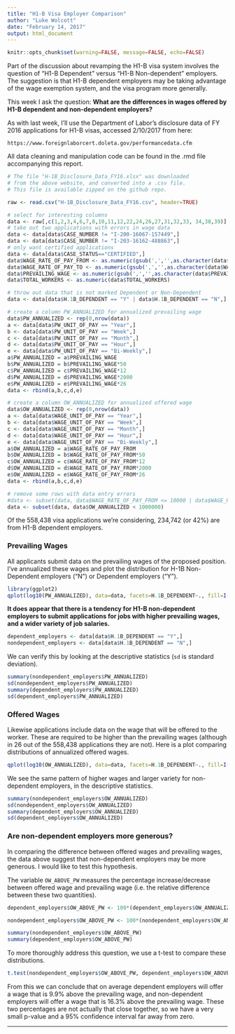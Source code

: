```yaml
---
title: "H1-B Visa Employer Comparison"
author: "Luke Wolcott"
date: "February 14, 2017"
output: html_document
---
```



```r
knitr::opts_chunk$set(warning=FALSE, message=FALSE, echo=FALSE)
```

Part of the discussion about revamping the H1-B visa system involves the question of "H1-B Dependent" versus "H1-B Non-dependent" employers.  The suggestion is that H1-B dependent employers may be taking advantage of the wage exemption system, and the visa program more generally.

This week I ask the question: **What are the differences in wages offered by H1-B dependent and non-dependent employers?**

As with last week, I'll use the Department of Labor's disclosure data of FY 2016 applications for H1-B visas, accessed 2/10/2017 from here:

`https://www.foreignlaborcert.doleta.gov/performancedata.cfm`

All data cleaning and manipulation code can be found in the .rmd file accompanying this report.

```r
# The file "H-1B_Disclosure_Data_FY16.xlsx" was downloaded
# from the above website, and converted into a .csv file.
# This file is available zipped on the github repo.

raw <- read.csv("H-1B_Disclosure_Data_FY16.csv", header=TRUE)
```

```r
# select for interesting columns
data <- raw[,c(1,2,3,4,6,7,8,10,11,12,22,24,26,27,31,32,33, 34,38,39)]
# take out two applications with errors in wage data
data <- data[data$CASE_NUMBER != "I-200-16067-157449",]
data <- data[data$CASE_NUMBER != "I-203-16162-488863",]
# only want certified applications
data <- data[data$CASE_STATUS=="CERTIFIED",]
data$WAGE_RATE_OF_PAY_FROM <- as.numeric(gsub(',','',as.character(data$WAGE_RATE_OF_PAY_FROM)))
data$WAGE_RATE_OF_PAY_TO <- as.numeric(gsub(',','',as.character(data$WAGE_RATE_OF_PAY_TO)))
data$PREVAILING_WAGE <- as.numeric(gsub(',','',as.character(data$PREVAILING_WAGE)))
data$TOTAL_WORKERS <- as.numeric(data$TOTAL_WORKERS)

# throw out data that is not marked Dependent or Non-Dependent
data <- data[data$H.1B_DEPENDENT == "Y" | data$H.1B_DEPENDENT == "N",]
```

```r
# create a column PW_ANNUALIZED for annualized prevailing wage
data$PW_ANNUALIZED <- rep(0,nrow(data))
a <- data[data$PW_UNIT_OF_PAY == "Year",]
b <- data[data$PW_UNIT_OF_PAY == "Week",]
c <- data[data$PW_UNIT_OF_PAY == "Month",]
d <- data[data$PW_UNIT_OF_PAY == "Hour",]
e <- data[data$PW_UNIT_OF_PAY == "Bi-Weekly",]
a$PW_ANNUALIZED = a$PREVAILING_WAGE
b$PW_ANNUALIZED = b$PREVAILING_WAGE*50
c$PW_ANNUALIZED = c$PREVAILING_WAGE*12
d$PW_ANNUALIZED = d$PREVAILING_WAGE*2000
e$PW_ANNUALIZED = e$PREVAILING_WAGE*26
data <- rbind(a,b,c,d,e)

# create a column OW_ANNUALIZED for annualized offered wage
data$OW_ANNUALIZED <- rep(0,nrow(data))
a <- data[data$WAGE_UNIT_OF_PAY == "Year",]
b <- data[data$WAGE_UNIT_OF_PAY == "Week",]
c <- data[data$WAGE_UNIT_OF_PAY == "Month",]
d <- data[data$WAGE_UNIT_OF_PAY == "Hour",]
e <- data[data$WAGE_UNIT_OF_PAY == "Bi-Weekly",]
a$OW_ANNUALIZED = a$WAGE_RATE_OF_PAY_FROM
b$OW_ANNUALIZED = b$WAGE_RATE_OF_PAY_FROM*50
c$OW_ANNUALIZED = c$WAGE_RATE_OF_PAY_FROM*12
d$OW_ANNUALIZED = d$WAGE_RATE_OF_PAY_FROM*2000
e$OW_ANNUALIZED = e$WAGE_RATE_OF_PAY_FROM*26
data <- rbind(a,b,c,d,e)
```

```r
# remove some rows with data entry errors
#data <- subset(data, data$WAGE_RATE_OF_PAY_FROM <= 10000 | data$WAGE_UNIT_OF_PAY != "Hour")
data <- subset(data, data$OW_ANNUALIZED < 1000000)
```

Of the 558,438 visa applications we're considering, 234,742 (or 42%) are from H1-B dependent employers.

### Prevailing Wages

All applicants submit data on the prevailing wages of the proposed position.  I've annualized these wages and plot the distribution for H-1B Non-Dependent employers ("N") or Dependent employers ("Y").

```r
library(ggplot2)
qplot(log10(PW_ANNUALIZED), data=data, facets=H.1B_DEPENDENT~., fill=I("blue"), col=I("black"), xlim=c(4,5.8), xlab="Dollars (Log 10)", main="Prevailing Wages for Positions Applied For")
```

**It does appear that there is a tendency for H1-B non-dependent employers to submit applications for jobs with higher prevailing wages, and a wider variety of job salaries.**

```r
dependent_employers <- data[data$H.1B_DEPENDENT == "Y",]
nondependent_employers <- data[data$H.1B_DEPENDENT == "N",]
```

We can verify this by looking at the descriptive statistics (`sd` is standard deviation).

```r
summary(nondependent_employers$PW_ANNUALIZED)
sd(nondependent_employers$PW_ANNUALIZED)
summary(dependent_employers$PW_ANNUALIZED)
sd(dependent_employers$PW_ANNUALIZED)
```

### Offered Wages

Likewise applications include data on the wage that will be offered to the worker.  These are required to be higher than the prevailing wages (although in 26 out of the 558,438 applications they are not).  Here is a plot comparing distributions of annualized offered wages.

```r
qplot(log10(OW_ANNUALIZED), data=data, facets=H.1B_DEPENDENT~., fill=I("blue"), col=I("black"), xlim=c(4,5.8), xlab="Dollars (Log 10)", main="Offered Wages for Positions Applied For")
```

We see the same pattern of higher wages and larger variety for non-dependent employers, in the descriptive statistics.

```r
summary(nondependent_employers$OW_ANNUALIZED)
sd(nondependent_employers$OW_ANNUALIZED)
summary(dependent_employers$OW_ANNUALIZED)
sd(dependent_employers$OW_ANNUALIZED)
```

### Are non-dependent employers more generous?

In comparing the difference between offered wages and prevailing wages, the data above suggest that non-dependent employers may be more generous.  I would like to test this hypothesis.

The variable `OW_ABOVE_PW` measures the percentage increase/decrease between offered wage and prevailing wage (i.e. the relative difference between these two quantities).

```r
dependent_employers$OW_ABOVE_PW <- 100*(dependent_employers$OW_ANNUALIZED - dependent_employers$PW_ANNUALIZED)/dependent_employers$PW_ANNUALIZED

nondependent_employers$OW_ABOVE_PW <- 100*(nondependent_employers$OW_ANNUALIZED - nondependent_employers$PW_ANNUALIZED)/nondependent_employers$PW_ANNUALIZED
```

```r
summary(nondependent_employers$OW_ABOVE_PW)
summary(dependent_employers$OW_ABOVE_PW)
```

To more thoroughly address this question, we use a t-test to compare these distributions.  

```r
t.test(nondependent_employers$OW_ABOVE_PW, dependent_employers$OW_ABOVE_PW, paired = FALSE)
```

From this we can conclude that on average dependent employers will offer a wage that is 9.9% above the prevailing wage, and non-dependent employers will offer a wage that is 16.3% above the prevailing wage.  These two percentages are not actually that close together, so we have a very small p-value and a 95% confidence interval far away from zero.

----------
